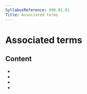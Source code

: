 ```yaml
---
SyllabusReference: 090.01.01
Title: Associated terms
---
```


# Associated terms

## Content

- <Link href="090.01.01.01" />
- <Link href="090.01.01.02" />
- <Link href="090.01.01.03" />
- <Link href="090.01.01.04" />
